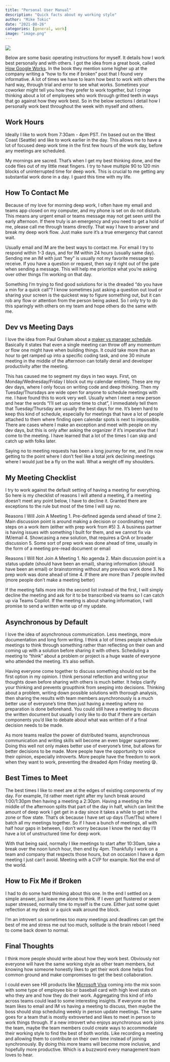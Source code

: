 ```yaml
---
title: "Personal User Manual"
description: "Quick facts about my working style"
author: "Mike Tokic"
date: "2021-08-26"
categories: [general, work]
image: "image.png"
---
```


![](./image.png)

Below are some basic operating instructions for myself. It details how I work best personally and with others. I got the idea from a great book, called [How Google Works](https://www.amazon.com/How-Google-Works-Eric-Schmidt/dp/1455582328). In the book they mention some higher up at the company writing a "how to fix me if broken" post that I found very informative. A lot of times we have to learn how best to work with others the hard way, through trial and error to see what works. Sometimes your coworker might tell you how they prefer to work together, but I cringe thinking about a lot of employees who work through gritted teeth in ways that go against how they work best. So in the below sections I detail how I personally work best throughout the week with myself and others. 

## Work Hours

Ideally I like to work from 7:30am - 4pm PST. I'm based out on the West Coast (Seattle) and like to work earlier in the day. This allows me to have a lot of focused deep work time in the first few hours of the work day, before any meetings are scheduled. 

My mornings are sacred. That's when I get my best thinking done, and the code flies out of my little meat fingers. I try to have multiple 90 to 120 min blocks of uninterrupted time for deep work. This is crucial to me getting any substantial work done in a day. I guard this time with my life. 

## How To Contact Me

Because of my love for morning deep work, I often have my email and teams app closed on my computer, and my phone is set on do not disturb. This means any urgent email or teams message may not get seen until the early afternoon. If there truly is an emergency and you need to get a hold of me, please call me through teams directly. That way I have to answer and break my deep work flow. Just make sure it's a true emergency that cannot wait. 

Usually email and IM are the best ways to contact me. For email I try to respond within 1-3 days, and for IM within 24 hours (usually same day). Sending me an IM with just "hey" is usually not my favorite message to receive. If you have a question or request, then say it right out of the gate when sending a message. This will help me prioritize what you're asking over other things I'm working on that day. 

Something I'm trying to find good solutions for is the dreaded "do you have a min for a quick call"? I know sometimes just asking a question out loud or sharing your screen is the quickest way to figure something out, but it can rob any flow or attention from the person being asked. So I only try to do this sparingly with others on my team and hope others do the same with me. 

## Dev vs Meeting Days

I love the idea from Paul Graham about a [maker vs manager schedule](http://paulgraham.com/makersschedule.html). Basically it states that even a single meeting can throw off any momentum or flow one might have when building things. It could take more than an hour to get ramped up into a specific coding task, and one 30 minute meeting in the middle of the afternoon can totally derail and developer productivity after the meeting. 

This has caused me to segment my days in two ways. First, on Monday/Wednesday/Friday I block out my calendar entirely. These are my dev days, where I only focus on writing code and deep thinking. Then my Tuesday/Thursdays are wide open for anyone to schedule meetings with me. I have found this to work very well. Usually when I meet a new person and hear the words "I'll set up some time to chat", I immediately tell them that Tuesday/Thursday are usually the best days for me. It's been hard to keep this kind of schedule, especially for meetings that have a lot of people attached to them where finding open calendar spots is next to impossible. There are cases where I make an exception and meet with people on my dev days, but this is only after asking the organizer if it's imperative that I come to the meeting. I have learned that a lot of the times I can skip and catch up with folks later. 

Saying no to meeting requests has been a long journey for me, and I'm now getting to the point where I don't feel like a total jerk declining meetings where I would just be a fly on the wall. What a weight off my shoulders. 

## My Meeting Checklist

I try to work against the default setting of having a meeting for everything. So here is my checklist of reasons I will attend a meeting, if a meeting doesn't meet any point below, I have to decline it. Granted there are exceptions to the rule but most of the time I will say no. 

Reasons I Will Join A Meeting
1. Pre-defined agenda send ahead of time 
2. Main discussion point is around making a decision or coordinating next steps on a work item (either with prep work from #5)
3. A business partner is having issues with something I built for them, and we cannot fix via IM/email 
4. Showcasing a new solution, that requires a QnA or broader discussion
5. Some sort of prep work was done ahead of time, usually in the form of a meeting pre-read document or email

Reasons I Will Not Join A Meeting
1. No agenda
2. Main discussion point is a status update (should have been an email), sharing information (should have been an email) or brainstorming without any previous work done
3. No prep work was done ahead of time
4. If there are more than 7 people invited (more people don't make a meeting better)

If the meeting falls more into the second list instead of the first, I will simply decline the meeting and ask for it to be transcribed via teams so I can catch up via Teams Copilot. If the meeting is about sharing information, I will promise to send a written write up of my update. 

## Asynchronous by Default

I love the idea of asynchronous communication. Less meetings, more documentation and long form writing. I think a lot of times people schedule meetings to think through something rather than reflecting on their own and coming up with a solution before sharing it with others. Scheduling a meeting to "think" about a problem or project is a huge waste of everyone who attended the meeting. It's also selfish. 

Having everyone come together to discuss something should not be the first option in my opinion. I think personal reflection and writing your thoughts down before sharing with others is much better. It helps clarify your thinking and prevents groupthink from seeping into decisions. Thinking about a problem, writing down possible solutions with thorough analysis, then sharing the results with team members asynchronously is a much better use of everyone's time then just having a meeting where no preparation is done beforehand. You could still have a meeting to discuss the written document but usually I only like to do that if there are certain components you'd like to debate about what was written of if a final decision needs to be made. 

As more teams realize the power of distributed teams, asynchronous communication and writing skills will become an even bigger superpower. Doing this well not only makes better use of everyone's time, but allows for better decisions to be made. More people have the opportunity to voice their opinion, especially introverts. More people have the freedom to work when they want to work, preventing the dreaded 4pm Friday meeting 😪. 

## Best Times to Meet

The best times I like to meet are at the edges of existing components of my day. For example, I'd rather meet right after my lunch break around 1:00/1:30pm then having a meeting a 2:30pm. Having a meeting in the middle of the afternoon splits that part of the day in half, which can limit the amount of deep work I get get in a day since it takes a while to get in the zone or flow state. That's ok because I have set up days (Tue/Thu) where I batch all my meetings together. So if I have a bunch of meetings, all with half hour gaps in between, I don't worry because I know the next day I'll have a lot of unstructured time for deep work. 

With that being said, normally I like meetings to start after 10:30am, take a break over the noon lunch hour, then end by 4pm. Thankfully I work on a team and company that respects those hours, but on occasion I have a 4pm meeting I just can't avoid. Meeting with a CVP for example. Not the end of the world. 

## How to Fix Me if Broken

I had to do some hard thinking about this one. In the end I settled on a simple answer, just leave me alone to think. If I even get flustered or seem super stressed, normally time to myself is the cure. Either just some quiet reflection at my desk or a quick walk around the block. 

I'm an introvert so sometimes too many meetings and deadlines can get the best of me and stress me out too much, solitude is the brain reboot I need to come back down to normal. 

## Final Thoughts

I think more people should write about how they work best. Obviously not everyone will have the same working style as other team members, but knowing how someone honestly likes to get their work done helps find common ground and make compromises to get the best collaboration. 

I could even see HR products like [Microsoft Viva](https://www.microsoft.com/en-us/microsoft-viva/?ef_id=7273d80a44e71b3cd7fcb917d974c238:G:s&OCID=AID2200888_SEM_7273d80a44e71b3cd7fcb917d974c238:G:s&msclkid=7273d80a44e71b3cd7fcb917d974c238) coming into the mix soon with some type of employee bio or baseball card with high level stats on who they are and how they do their work. Aggregating this kind of info across teams could lead to some interesting insights. If everyone on the team likes to email and IM vs having a meeting to discuss, then maybe the boss should stop scheduling weekly in person update meetings. The same goes for a team that is mostly extroverted and likes to meet in person to work things through. If a new introvert who enjoys asynchronous work joins the team, maybe the team members could create ways to accommodate their working style to find the best of both worlds. Like recording a meeting and allowing them to contribute on their own time instead of joining synchronously. By doing this more teams will become more inclusive, and hopefully more productive. Which is a buzzword every management team loves to hear. 